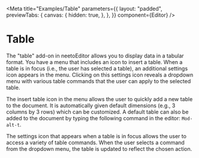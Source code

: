 
<Meta
  title="Examples/Table"
  parameters={{
    layout: "padded",
    previewTabs: {
      canvas: {
        hidden: true,
      },
    },
  }}
  component={Editor}
/>

# Table

The "table" add-on in neetoEditor allows you to display data in a tabular format.
You have a menu that includes an icon to insert a table. When a table is in focus (i.e., the user has selected a table), an additional settings icon appears in the menu. Clicking on this settings icon reveals a dropdown menu with various table commands that the user can apply to the selected table.

The insert table icon in the menu allows the user to quickly add a new table to the document. It is automatically given default dimensions (e.g., 3 columns by 3 rows) which can be customized. A default table can also be added to the document by typing the following command in the editor: `Mod-alt-t`.

The settings icon that appears when a table is in focus allows the user to access a variety of table commands. When the user selects a command from the dropdown menu, the table is updated to reflect the chosen action.

<Canvas>
  <Editor
    addons={[
      "table",
    ]}
  />
</Canvas>
